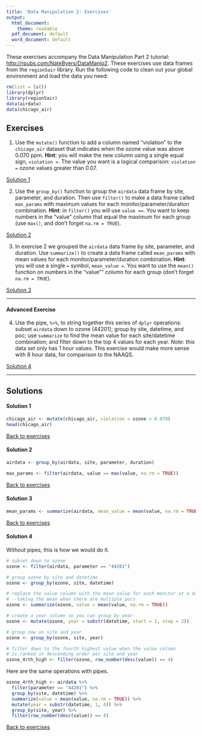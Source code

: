 ```yaml
---
title: 'Data Manipulation 2: Exercises'
output:
  html_document:
    theme: readable
  pdf_document: default
  word_document: default
---
```


These exercises accompany the Data Manipulation Part 2 tutorial: 
<a href="http://rpubs.com/NateByers/DataManip2" target="_blank">
http://rpubs.com/NateByers/DataManip2</a>. These exercises use data frames
from the `region5air` library. Run the following code to clean out your global
environment and load the data you need:

```r
rm(list = ls())
library(dplyr)
library(region5air)
data(airdata)
data(chicago_air)
```

## Exercises {#ex}

1. Use the `mutate()` function to add a column named "violation" to the 
`chicago_air` dataset that indicates when the ozone value was above 0.070 ppm. 
__Hint__: you will make the new column using a single equal sign, `violation =`.
The value you want is a logical comparison: `violation =` ozone values greater 
than 0.07.

[Solution 1](#ex1)

2. Use the `group_by()` function to group the `airdata` data frame by site, 
parameter, and duration. Then use `filter()` to make a data frame called `max_params`
with maximum values for each monitor/parameter/duration combination.
__Hint__: in `filter()` you will use `value ==`. You want to keep numbers in the
"value" column that equal the maximum for each group (use `max()`, and don't forget
`na.rm = TRUE`).

[Solution 2](#ex2)

3. In exercise 2 we grouped the `airdata` data frame by site, parameter, and
duration. Use `summarize()` to create a data frame called `mean_params` with 
mean values for each monitor/parameter/duration combination. __Hint__: you will
use a single `=` symbol, `mean_value =`. You want to use the `mean()` function on 
numbers in the "value"" column for each group (don't forget `na.rm = TRUE`).

[Solution 3](#ex3)

----------------------------------

#### Advanced Exercise

4. Use the pipe, `%>%`, to string together this series of `dplyr` operations: 
subset `airdata` down to ozone (44201); group by site, datetime, and poc; use
`summarize` to find the mean value for each site/datetime combination; and filter
down to the top 4 values for each year. *Note*: this data set only
has 1 hour values. This exercise would make more sense with 8 hour data, for
comparison to the NAAQS.

[Solution 4](#ex4)




--------------------------------------

## Solutions

#### Solution 1{#ex1}

```r
chicago_air <- mutate(chicago_air, violation = ozone > 0.070)
head(chicago_air)
```

[Back to exercises](#ex)

#### Solution 2{#ex2}

```r
airdata <- group_by(airdata, site, parameter, duration)

max_params <- filter(airdata, value == max(value, na.rm = TRUE))
```


[Back to exercises](#ex)

#### Solution 3{#ex3}

```r
mean_params <- summarize(airdata, mean_value = mean(value, na.rm = TRUE))
```

[Back to exercises](#ex)

#### Solution 4{#ex4}

Without pipes, this is how we would do it.

```r
# subset down to ozone
ozone <- filter(airdata, parameter == "44201")

# group ozone by site and datetime
ozone <- group_by(ozone, site, datetime)

# replace the value column with the mean value for each monitor at a datetime
# --taking the mean when there are multiple pocs
ozone <- summarize(ozone, value = mean(value, na.rm = TRUE))

# create a year column so you can group by year
ozone <- mutate(ozone, year = substr(datetime, start = 1, stop = 2))

# group now on site and year
ozone <- group_by(ozone, site, year)

# filter down to the fourth highest value when the value column
# is ranked in descending order per site and year
ozone_4rth_high <- filter(ozone, row_number(desc(value)) == 4)
```

Here are the same operations with pipes.

```r
ozone_4rth_high <- airdata %>%
  filter(parameter == "44201") %>%
  group_by(site, datetime) %>%
  summarize(value = mean(value, na.rm = TRUE)) %>%
  mutate(year = substr(datetime, 1, 4)) %>%
  group_by(site, year) %>%
  filter(row_number(desc(value)) == 4)
```


[Back to exercises](#ex)

